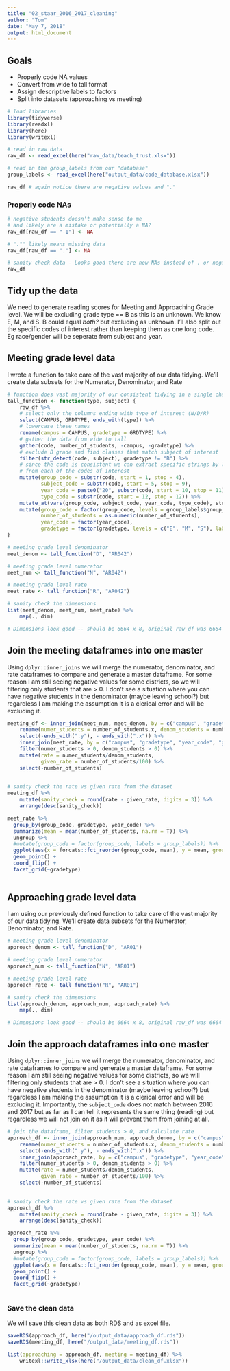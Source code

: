 ```yaml
---
title: "02_staar_2016_2017_cleaning"
author: "Tom"
date: "May 7, 2018"
output: html_document
---
```



## Goals

* Properly code NA values
* Convert from wide to tall format
* Assign descriptive labels to factors
* Split into datasets (approaching vs meeting)

```r
# load libraries
library(tidyverse)
library(readxl)
library(here)
library(writexl)
```

```r
# read in raw data
raw_df <- read_excel(here("raw_data/teach_trust.xlsx"))

# read in the group_labels from our "database"
group_labels <- read_excel(here("output_data/code_database.xlsx"))

raw_df # again notice there are negative values and "."
```


### Properly code NAs

```r
# negative students doesn't make sense to me
# and likely are a mistake or potentially a NA?
raw_df[raw_df == "-1"] <- NA

# "."" likely means missing data
raw_df[raw_df == "."] <- NA

# sanity check data - Looks good there are now NAs instead of . or negative numbers
raw_df
```
## Tidy up the data

We need to generate reading scores for Meeting and Approaching Grade level. We will be excluding grade type == B as this is an unknown. We know E, M, and S. B could equal *both?* but excluding as unknown. I'll also split out the specific codes of interest rather than keeping them as one long code. Eg race/gender will be seperate from subject and year.

## Meeting grade level data

I wrote a function to take care of the vast majority of our data tidying. We'll create data subsets for the Numerator, Denominator, and Rate 

```r

# function does vast majority of our consistent tidying in a single chain
tall_function <- function(type, subject) {
    raw_df %>% 
    # select only the columns ending with type of interest (N/D/R)
    select(CAMPUS, GRDTYPE, ends_with(type)) %>%
    # lowercase these names
    rename(campus = CAMPUS, gradetype = GRDTYPE) %>%
    # gather the data from wide to tall
    gather(code, number_of_students, -campus, -gradetype) %>% 
    # exclude B grade and find classes that match subject of interest
    filter(str_detect(code, subject), gradetype != "B") %>%
    # since the code is consistent we can extract specific strings by location
    # from each of the codes of interest
    mutate(group_code = substr(code, start = 1, stop = 4),   
           subject_code = substr(code, start = 5, stop = 9), 
           year_code = paste0("20", substr(code, start = 10, stop = 11)), 
           type_code = substr(code, start = 12, stop = 12)) %>%
    mutate_at(vars(group_code, subject_code, year_code, type_code), str_trim) %>% 
    mutate(group_code = factor(group_code, levels = group_labels$group_code, labels = group_labels$group_labels),
           number_of_students = as.numeric(number_of_students),
           year_code = factor(year_code),
           gradetype = factor(gradetype, levels = c("E", "M", "S"), labels = c("Elementary", "Middle-school", "Secondary")))
}

# meeting grade level denominator
meet_denom <- tall_function("D", "AR042") 

# meeting grade level numerator
meet_num <- tall_function("N", "AR042") 

# meeting grade level rate
meet_rate <- tall_function("R", "AR042")

# sanity check the dimensions
list(meet_denom, meet_num, meet_rate) %>% 
    map(., dim)

# Dimensions look good -- should be 6664 x 8, original raw_df was 6664
```

## Join the meeting dataframes into one master

Using `dplyr::inner_joins` we will merge the numerator, denominator, and rate dataframes to compare and generate a master dataframe. For some reason I am still seeing negative values for some districts, so we will filtering only students that are > 0. I don't see a situation where you can have negative students in the denominator (maybe leaving school?) but regardless I am making the assumption it is a clerical error and will be excluding it.

```r

meeting_df <- inner_join(meet_num, meet_denom, by = c("campus", "gradetype", "year_code", "group_code", "subject_code")) %>% 
    rename(numer_students = number_of_students.x, denom_students = number_of_students.y) %>% 
    select(-ends_with(".y"), - ends_with(".x")) %>% 
    inner_join(meet_rate, by = c("campus", "gradetype", "year_code", "group_code", "subject_code")) %>% 
    filter(numer_students > 0, denom_students > 0) %>% 
    mutate(rate = numer_students/denom_students,
           given_rate = number_of_students/100) %>% 
    select(-number_of_students)

 
# sanity check the rate vs given rate from the dataset
meeting_df %>% 
    mutate(sanity_check = round(rate - given_rate, digits = 3)) %>%
    arrange(desc(sanity_check))

```

```r
meet_rate %>% 
  group_by(group_code, gradetype, year_code) %>% 
  summarize(mean = mean(number_of_students, na.rm = T)) %>% 
  ungroup %>% 
  #mutate(group_code = factor(group_code, labels = group_labels)) %>% 
  ggplot(aes(x = forcats::fct_reorder(group_code, mean), y = mean, group = group_code, color = year_code)) +
  geom_point() +
  coord_flip() +
  facet_grid(~gradetype)
  
```


## Approaching grade level data

I am using our previously defined function to take care of the vast majority of our data tidying. We'll create data subsets for the Numerator, Denominator, and Rate. 

```r

# meeting grade level denominator
approach_denom <- tall_function("D", "AR01") 

# meeting grade level numerator
approach_num <- tall_function("N", "AR01") 

# meeting grade level rate
approach_rate <- tall_function("R", "AR01")

# sanity check the dimensions
list(approach_denom, approach_num, approach_rate) %>% 
    map(., dim)

# Dimensions look good -- should be 6664 x 8, original raw_df was 6664
```

## Join the approach dataframes into one master

Using `dplyr::inner_joins` we will merge the numerator, denominator, and rate dataframes to compare and generate a master dataframe. For some reason I am still seeing negative values for some districts, so we will filtering only students that are > 0. I don't see a situation where you can have negative students in the denominator (maybe leaving school?) but regardless I am making the assumption it is a clerical error and will be excluding it. Importantly, the `subject_code` does not match between 2016 and 2017 but as far as I can tell it represents the same thing (reading) but regardless we will not join on it as it will prevent them from joining at all.

```r
# join the dataframe, filter students > 0, and calculate rate
approach_df <- inner_join(approach_num, approach_denom, by = c("campus", "gradetype", "year_code", "group_code")) %>% 
    rename(numer_students = number_of_students.x, denom_students = number_of_students.y) %>% 
    select(-ends_with(".y"), - ends_with(".x")) %>% 
    inner_join(approach_rate, by = c("campus", "gradetype", "year_code", "group_code")) %>% 
    filter(numer_students > 0, denom_students > 0) %>% 
    mutate(rate = numer_students/denom_students,
           given_rate = number_of_students/100) %>% 
    select(-number_of_students)

 
# sanity check the rate vs given rate from the dataset
approach_df %>% 
    mutate(sanity_check = round(rate - given_rate, digits = 3)) %>%
    arrange(desc(sanity_check))

```

```r
approach_rate %>% 
  group_by(group_code, gradetype, year_code) %>% 
  summarize(mean = mean(number_of_students, na.rm = T)) %>% 
  ungroup %>% 
  #mutate(group_code = factor(group_code, labels = group_labels)) %>% 
  ggplot(aes(x = forcats::fct_reorder(group_code, mean), y = mean, group = group_code, color = year_code)) +
  geom_point() +
  coord_flip() +
  facet_grid(~gradetype)
  
```
### Save the clean data

We will save this clean data as both RDS and as excel file.

```r
saveRDS(approach_df, here("/output_data/approach_df.rds"))
saveRDS(meeting_df, here("/output_data/meeting_df.rds"))

list(approaching = approach_df, meeting = meeting_df) %>% 
    writexl::write_xlsx(here("/output_data/clean_df.xlsx"))
```

